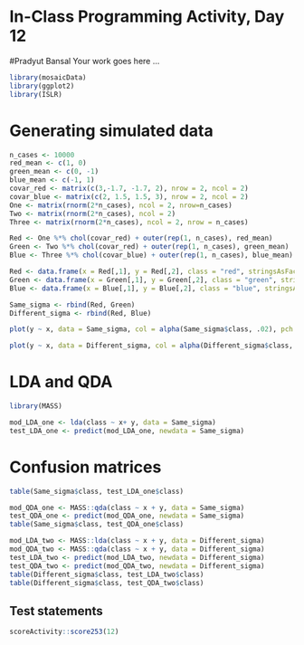 # In-Class Programming Activity, Day 12
#Pradyut Bansal
Your work goes here ...

```r
library(mosaicData)
library(ggplot2)
library(ISLR)
```

# Generating simulated data

```r
n_cases <- 10000
red_mean <- c(1, 0)
green_mean <- c(0, -1)
blue_mean <- c(-1, 1)
covar_red <- matrix(c(3,-1.7, -1.7, 2), nrow = 2, ncol = 2)
covar_blue <- matrix(c(2, 1.5, 1.5, 3), nrow = 2, ncol = 2)
One <- matrix(rnorm(2*n_cases), ncol = 2, nrow=n_cases)
Two <- matrix(rnorm(2*n_cases), ncol = 2)
Three <- matrix(rnorm(2*n_cases), ncol = 2, nrow = n_cases)

```

```r
Red <- One %*% chol(covar_red) + outer(rep(1, n_cases), red_mean)
Green <- Two %*% chol(covar_red) + outer(rep(1, n_cases), green_mean)
Blue <- Three %*% chol(covar_blue) + outer(rep(1, n_cases), blue_mean)
```

```r
Red <- data.frame(x = Red[,1], y = Red[,2], class = "red", stringsAsFactors = FALSE)
Green <- data.frame(x = Green[,1], y = Green[,2], class = "green", stringsAsFactors = FALSE)
Blue <- data.frame(x = Blue[,1], y = Blue[,2], class = "blue", stringsAsFactors = FALSE)
```


```r
Same_sigma <- rbind(Red, Green)
Different_sigma <- rbind(Red, Blue)
```

```r
plot(y ~ x, data = Same_sigma, col = alpha(Same_sigma$class, .02), pch = 20)
```

```r
plot(y ~ x, data = Different_sigma, col = alpha(Different_sigma$class, .02), pch = 20)
```

# LDA and QDA

```r
library(MASS)
```

```r
mod_LDA_one <- lda(class ~ x+ y, data = Same_sigma)
test_LDA_one <- predict(mod_LDA_one, newdata = Same_sigma)
```

# Confusion matrices

```r
table(Same_sigma$class, test_LDA_one$class)
```

```r
mod_QDA_one <- MASS::qda(class ~ x + y, data = Same_sigma)
test_QDA_one <- predict(mod_QDA_one, newdata = Same_sigma)
table(Same_sigma$class, test_QDA_one$class)
```

```r
mod_LDA_two <- MASS::lda(class ~ x + y, data = Different_sigma)
mod_QDA_two <- MASS::qda(class ~ x + y, data = Different_sigma)
test_LDA_two <- predict(mod_LDA_two, newdata = Different_sigma)
test_QDA_two <- predict(mod_QDA_two, newdata = Different_sigma)
table(Different_sigma$class, test_LDA_two$class)
table(Different_sigma$class, test_QDA_two$class)
```



## Test statements

```r
scoreActivity::score253(12)
```